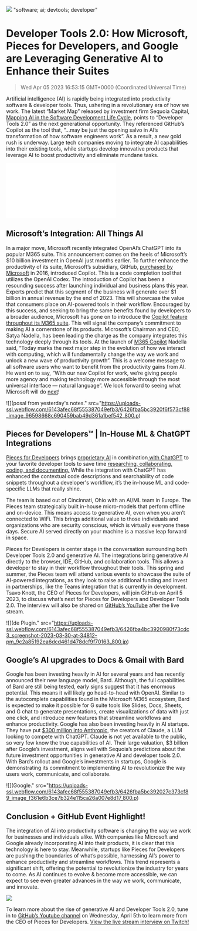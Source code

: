 ![](https://uploads-ssl.webflow.com/6143afec68f555387049efb3/6426fba4bc3920539f73cd0b_dev-tools-20_6cdee8850847335040e7c722288101cb_2000.jpeg)
"software; ai; devtools; developer"
# Developer Tools 2.0: How Microsoft, Pieces for Developers, and Google are Leveraging Generative AI to Enhance their Suites
> Wed Apr 05 2023 16:53:15 GMT+0000 (Coordinated Universal Time)


Artificial intelligence (AI) is rapidly being integrated into productivity software &amp; developer tools. Thus, ushering in a revolutionary era of how we work.
The latest “Market Map” released by investment firm Sequoia Capital, <a href="https://www.sequoiacap.com/article/ai-powered-developer-tools/" target="_blank" rel="noopener noreferrer">Mapping AI in the Software Development Life Cycle</a>, points to “Developer Tools 2.0” as the next generational opportunity. They referenced GitHub’s Copilot as the tool that, “...may be just the opening salvo in AI’s transformation of how software engineers work”.  As a result, a new gold rush is underway. Large tech companies moving to integrate AI capabilities into their existing tools, while startups develop innovative products that leverage AI to boost productivity and eliminate mundane tasks.

![](//uploads-ssl.webflow.com/6143afec68f555387049efb3/6426fba5bc392064b273cf87_image_8046e1bc9669f784087c7346ae4e6ebc_800.p)

## Microsoft’s Integration: All Things AI
In a major move, Microsoft recently integrated OpenAI’s ChatGPT into its popular M365 suite. This announcement comes on the heels of Microsoft’s $10 billion investment in OpenAI just months earlier. To further enhance the productivity of its suite, Microsoft’s subsidiary, GitHub, <a href="https://news.microsoft.com/announcement/microsoft-acquires-github/" target="_blank" rel="noopener noreferrer">purchased by Microsoft</a> in 2016, introduced Copilot. This is a code completion tool that utilizes the OpenAI Codex.
The introduction of Copilot has been a resounding success after launching individual and business plans this year. Experts predict that this segment of the business will generate over $1 billion in annual revenue by the end of 2023. This will showcase the value that consumers place on AI-powered tools in their workflow. Encouraged by this success, and seeking to bring the same benefits found by developers to a broader audience, Microsoft has gone on to introduce the <a href="https://www.microsoft.com/en-us/microsoft-365/blog/2023/03/16/introducing-microsoft-365-copilot-a-whole-new-way-to-work/?culture=en-us&amp;country=us" target="_blank" rel="noopener noreferrer">Copilot feature throughout its M365 suite</a>. This will signal the company’s commitment to making AI a cornerstone of its products. 
Microsoft’s Chairman and CEO, Satya Nadella, has been leading the charge as the company integrates this technology deeply through its tools. At the launch of <a href="https://blogs.microsoft.com/blog/2023/03/16/introducing-microsoft-365-copilot-your-copilot-for-work/" target="_blank" rel="noopener noreferrer">M365 Copilot</a> Nadella said, “Today marks the next major step in the evolution of how we interact with computing, which will fundamentally change the way we work and unlock a new wave of productivity growth”. This is a welcome message to all software users who want to benefit from the productivity gains from AI. He went on to say, “With our new Copilot for work, we’re giving people more agency and making technology more accessible through the most universal interface — natural language”.
We look forward to seeing what Microsoft will do <a href="https://build.microsoft.com/en-US/home" target="_blank" rel="noopener noreferrer">next</a>!

![](posal from yesterday&#39;s notes." src="https://uploads-ssl.webflow.com/6143afec68f555387049efb3/6426fba5bc3920f6f573cf88_image_96598668c690459bab49d361a1bef542_800.p)

## Pieces for Developers™ | In-House ML &amp; ChatGPT Integrations

<a href="https://pieces.app/" target="_blank" rel="noopener noreferrer">Pieces for Developers</a> brings <a href="https://www.runtime.dev/" target="_blank" rel="noopener noreferrer">proprietary AI</a> in combination<a href="https://code.pieces.app/blog/openai-api-supercharges-developer-workflow-pieces" target="_blank" rel="noopener noreferrer"> with ChatGPT</a> to your favorite developer tools to save time <a href="https://chrome.google.com/webstore/detail/pieces-save-code-snippets/igbgibhbfonhmjlechmeefimncpekepm" target="_blank" rel="noopener noreferrer">researching</a><a href="https://marketplace.visualstudio.com/items?itemName=MeshIntelligentTechnologiesInc.pieces-vscode">, </a><a href="https://marketplace.visualstudio.com/items?itemName=MeshIntelligentTechnologiesInc.pieces-vscode" target="_blank" rel="noopener noreferrer">collaborating, coding, and documenting.</a> While the integration with ChatGPT has enhanced the contextual code descriptions and searchability of code snippets throughout a developer's workflow, it’s the in-house ML and code-specific LLMs that really shine.

The team is based out of Cincinnati, Ohio with an AI/ML team in Europe. The Pieces team strategically built in-house micro-models that perform offline and on-device. This means access to generative AI, even when you aren’t connected to WiFi. This brings additional value to those individuals and organizations who are security conscious, which is virtually everyone these days.  Secure AI served directly on your machine is a massive leap forward in space.

Pieces for Developers is center stage in the conversation surrounding both Developer Tools 2.0 and generative AI.  The integrations bring generative AI directly to the browser, IDE, GitHub, and collaboration tools. This allows a developer to stay in their workflow throughout their tools. This spring and summer, the Pieces team will attend various events to showcase the suite of AI-powered integrations, as they look to raise additional funding and invest in partnerships, like the Teams integration that is currently in development. Tsavo Knott, the CEO of Pieces for Developers, will join GitHub on April 5 2023, to discuss what’s next for Pieces for Developers and Developer Tools 2.0. The interview will also be shared on <a href="https://www.youtube.com/@GitHub" target="_blank" rel="noopener noreferrer">GitHub’s YouTube</a> after the live stream.

![](de Plugin." src="https://uploads-ssl.webflow.com/6143afec68f555387049efb3/6426fba4bc3920980f73cdc3_screenshot-2023-03-30-at-34812-pm_9c2a85192ea6dcd461d478dcf9f70163_800.jp)

## Google’s AI upgrades to Docs &amp; Gmail with Bard

Google has been investing heavily in AI for several years and has recently announced their new language model, Bard. Although, the full capabilities of Bard are still being tested, early signs suggest that it has enormous potential. This means it will likely go head-to-head with OpenAI. Similar to the autocomplete capabilities found in the Microsoft M365 ecosystem, Bard is expected to make it possible for G suite tools like Slides, Docs, Sheets, and G chat to generate presentations, create visualizations of data with just one click, and introduce new features that streamline workflows and enhance productivity.
Google has also been investing heavily in AI startups. They have put <a href="https://medium.com/mlearning-ai/google-invests-300m-to-compete-with-chatgpt-claude-by-anthropic-efd0f0e1222" target="_blank" rel="noopener noreferrer">$300 million into Anthropic</a>, the creators of Claude, a LLM looking to compete with ChatGPT. Claude is not yet available to the public, so very few know the true capabilities of AI. Their large valuation, $3 billion after Google’s investment, aligns well with Sequoia’s predictions about the future investment opportunities in generative AI and developer tools 2.0.
With Bard’s rollout and Google’s investments in startups, Google is demonstrating its commitment to implementing AI to revolutionize the way users work, communicate, and collaborate.

![](Google." src="https://uploads-ssl.webflow.com/6143afec68f555387049efb3/6426fba5bc392027c373cf89_image_f361e6b3ce7b324e115ca26a007e8d17_800.p)

## Conclusion + GitHub Event Highlight!
The integration of AI into productivity software is changing the way we work for businesses and individuals alike. With companies like Microsoft and Google already incorporating AI into their products, it is clear that this technology is here to stay. 
Meanwhile, startups like Pieces for Developers are pushing the boundaries of what’s possible, harnessing AI’s power to enhance productivity and streamline workflows. This trend represents a significant shift, offering the potential to revolutionize the industry for years to come. As AI continues to evolve &amp; become more accessible, we can expect to see even greater advances in the way we work, communicate, and innovate.

![](/uploads-ssl.webflow.com/6143afec68f555387049efb3/6427036dc656bf013c54bc1c_github-pieces-for-developers_fae512e747ab78ac9c3e4a856c625c6f_800.jp)

To learn more about the rise of generative AI and Developer Tools 2.0, tune in to <a href="https://www.youtube.com/@GitHub" target="_blank" rel="noopener noreferrer">GitHub’s Youtube channel</a> on Wednesday, April 5th to learn more from the CEO of Pieces for Developers. <a href="https://www.twitch.tv/GitHub" target="_blank" rel="noopener noreferrer">View the live stream interview on Twitch! </a>
